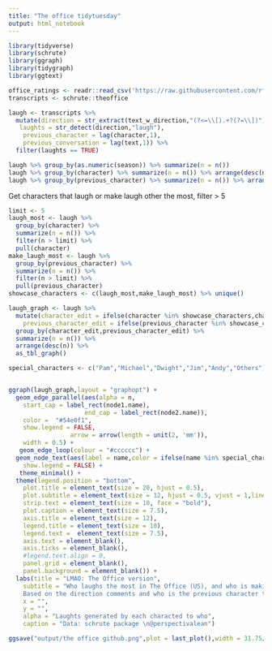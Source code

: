 ```yaml
---
title: "The office tidytuesday"
output: html_notebook
---
```


```r
library(tidyverse)
library(schrute)
library(ggraph)
library(tidygraph)
library(ggtext)

```


```r
office_ratings <- readr::read_csv('https://raw.githubusercontent.com/rfordatascience/tidytuesday/master/data/2020/2020-03-17/office_ratings.csv')
transcripts <- schrute::theoffice
```

```r
laugh <- transcripts %>% 
  mutate(direction = str_extract(text_w_direction,"(?<=\\[).+?(?=\\])"),
   laughts = str_detect(direction,"laugh"),
    previous_character = lag(character,1),
    previous_conversation = lag(text,1)) %>% 
  filter(laughts == TRUE)
```

```r
laugh %>% group_by(as.numeric(season)) %>% summarize(n = n())
laugh %>% group_by(character) %>% summarize(n = n()) %>% arrange(desc(n))
laugh %>% group_by(previous_character) %>% summarize(n = n()) %>% arrange(desc(n))
```
Get characters that laugh or make laugh other the most, filter > 5
```r
limit <- 5
laugh_most <- laugh %>% 
  group_by(character) %>% 
  summarize(n = n()) %>% 
  filter(n > limit) %>% 
  pull(character)
make_laugh_most <- laugh %>% 
  group_by(previous_character) %>% 
  summarize(n = n()) %>% 
  filter(n > limit) %>% 
  pull(previous_character)
showcase_characters <- c(laugh_most,make_laugh_most) %>% unique()

laugh_graph <- laugh %>% 
  mutate(character_edit = ifelse(character %in% showcase_characters,character,"Others"),
    previous_character_edit = ifelse(previous_character %in% showcase_characters,previous_character,"Others")) %>% 
  group_by(character_edit,previous_character_edit) %>% 
  summarize(n = n()) %>% 
  arrange(desc(n)) %>% 
  as_tbl_graph() 

special_characters <- c("Pam","Michael","Dwight","Jim","Andy","Others")


ggraph(laugh_graph,layout = "graphopt") + 
  geom_edge_parallel(aes(alpha = n,
    start_cap = label_rect(node1.name),
                     end_cap = label_rect(node2.name)),
    color =  "#54e0f1",
    show.legend = FALSE,
                 arrow = arrow(length = unit(2, 'mm')),
    width = 0.5) + 
   geom_edge_loop(colour = "#cccccc") +
  geom_node_text(aes(label = name,color = ifelse(name %in% special_characters,"#222222","#6d6d6d")),
    show.legend = FALSE) +
   theme_minimal() +
  theme(legend.position = "bottom",
    plot.title = element_text(size = 20, hjust = 0.5),
    plot.subtitle = element_text(size = 12, hjust = 0.5, vjust = 1,lineheight = 0.5),
    strip.text = element_text(size = 10, face = "bold"),
    plot.caption = element_text(size = 7.5),
    axis.title = element_text(size = 12),
    legend.title = element_text(size = 10),
    legend.text =  element_text(size = 7.5),
    axis.text = element_blank(),
    axis.ticks = element_blank(),
    #legend.text.align = 0,
    panel.grid = element_blank(), 
    panel.background = element_blank()) +
  labs(title = "LMAO: The Office version",
    subtitle = "Who laughs the most in The Office (US), and who is making them laugh.\n 
    Based on the direction comments and who is the previous character talking.",
    x = "",
    y = "",
    alpha = "Laughts generated by each characted to who",
    caption = "Data: schrute package \n@perspectivalean")

ggsave("output/the office github.png",plot = last_plot(),width = 31.75/1.5,height = 17.85/1.5,units = c("cm"),dpi = 600)
```



